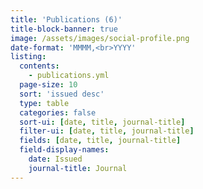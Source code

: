```yaml
---
title: 'Publications (6)'
title-block-banner: true
image: /assets/images/social-profile.png
date-format: 'MMMM,<br>YYYY'
listing:
  contents:
    - publications.yml
  page-size: 10
  sort: 'issued desc'
  type: table
  categories: false
  sort-ui: [date, title, journal-title]
  filter-ui: [date, title, journal-title]
  fields: [date, title, journal-title]
  field-display-names:
    date: Issued
    journal-title: Journal
---
```

